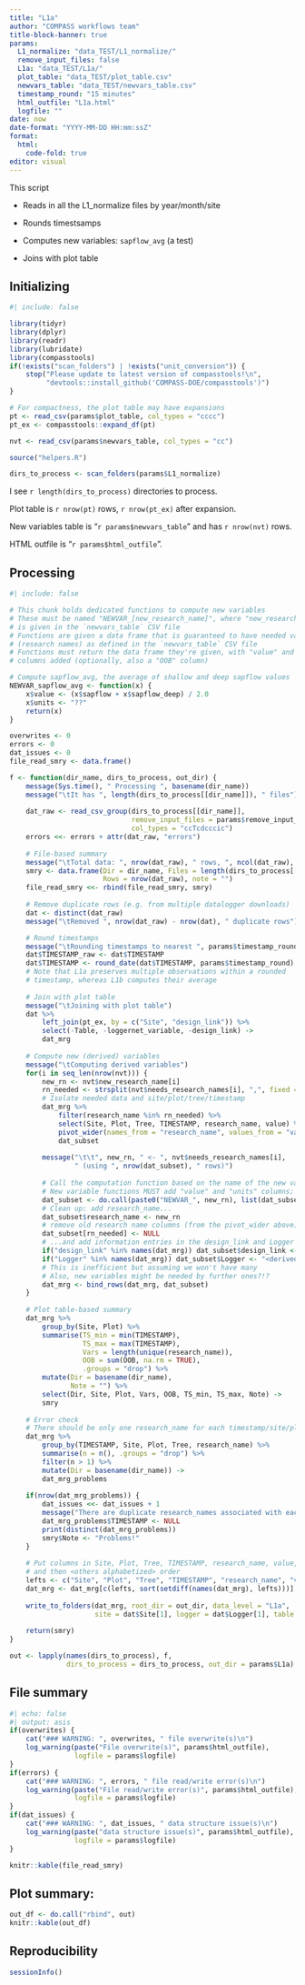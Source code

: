 ```yaml
---
title: "L1a"
author: "COMPASS workflows team"
title-block-banner: true
params:
  L1_normalize: "data_TEST/L1_normalize/"
  remove_input_files: false
  L1a: "data_TEST/L1a/"
  plot_table: "data_TEST/plot_table.csv"
  newvars_table: "data_TEST/newvars_table.csv"
  timestamp_round: "15 minutes"
  html_outfile: "L1a.html"
  logfile: ""
date: now
date-format: "YYYY-MM-DD HH:mm:ssZ"
format: 
  html:
    code-fold: true
editor: visual
---
```


This script

-   Reads in all the L1_normalize files by year/month/site

-   Rounds timestsamps

-   Computes new variables: `sapflow_avg` (a test)

-   Joins with plot table

## Initializing

```r
#| include: false

library(tidyr)
library(dplyr)
library(readr)
library(lubridate)
library(compasstools)
if(!exists("scan_folders") | !exists("unit_conversion")) {
    stop("Please update to latest version of compasstools!\n",
         "devtools::install_github('COMPASS-DOE/compasstools')")
}

# For compactness, the plot table may have expansions
pt <- read_csv(params$plot_table, col_types = "cccc")
pt_ex <- compasstools::expand_df(pt)

nvt <- read_csv(params$newvars_table, col_types = "cc")

source("helpers.R")

dirs_to_process <- scan_folders(params$L1_normalize)
```

I see `r length(dirs_to_process)` directories to process.

Plot table is `r nrow(pt)` rows, `r nrow(pt_ex)` after expansion.

New variables table is "`r params$newvars_table`" and has `r nrow(nvt)` rows.

HTML outfile is "`r params$html_outfile`".

## Processing

```r
#| include: false

# This chunk holds dedicated functions to compute new variables
# These must be named "NEWVAR_[new_research_name]", where "new_research_name"
# is given in the `newvars_table` CSV file
# Functions are given a data frame that is guaranteed to have needed variables
# (research names) as defined in the `newvars_table` CSV file
# Functions must return the data frame they're given, with "value" and "units" 
# columns added (optionally, also a "OOB" column)

# Compute sapflow_avg, the average of shallow and deep sapflow values
NEWVAR_sapflow_avg <- function(x) {
    x$value <- (x$sapflow + x$sapflow_deep) / 2.0
    x$units <- "??"
    return(x)
}
```

```r
overwrites <- 0
errors <- 0
dat_issues <- 0
file_read_smry <- data.frame()

f <- function(dir_name, dirs_to_process, out_dir) {
    message(Sys.time(), " Processing ", basename(dir_name))
    message("\tIt has ", length(dirs_to_process[[dir_name]]), " files")
    
    dat_raw <- read_csv_group(dirs_to_process[[dir_name]],
                              remove_input_files = params$remove_input_files, 
                              col_types = "ccTcdcccic")
    errors <<- errors + attr(dat_raw, "errors")
    
    # File-based summary
    message("\tTotal data: ", nrow(dat_raw), " rows, ", ncol(dat_raw), " columns")
    smry <- data.frame(Dir = dir_name, Files = length(dirs_to_process[[dir_name]]), 
                       Rows = nrow(dat_raw), note = "")
    file_read_smry <<- rbind(file_read_smry, smry)
    
    # Remove duplicate rows (e.g. from multiple datalogger downloads)
    dat <- distinct(dat_raw)
    message("\tRemoved ", nrow(dat_raw) - nrow(dat), " duplicate rows")    

    # Round timestamps
    message("\tRounding timestamps to nearest ", params$timestamp_round)
    dat$TIMESTAMP_raw <- dat$TIMESTAMP
    dat$TIMESTAMP <- round_date(dat$TIMESTAMP, params$timestamp_round)
    # Note that L1a preserves multiple observations within a rounded
    # timestamp, whereas L1b computes their average
    
    # Join with plot table
    message("\tJoining with plot table")
    dat %>% 
        left_join(pt_ex, by = c("Site", "design_link")) %>% 
        select(-Table, -loggernet_variable, -design_link) ->
        dat_mrg
    
    # Compute new (derived) variables
    message("\tComputing derived variables")
    for(i in seq_len(nrow(nvt))) {
        new_rn <- nvt$new_research_name[i]
        rn_needed <- strsplit(nvt$needs_research_names[i], ",", fixed = TRUE)[[1]]
        # Isolate needed data and site/plot/tree/timestamp
        dat_mrg %>% 
            filter(research_name %in% rn_needed) %>% 
            select(Site, Plot, Tree, TIMESTAMP, research_name, value) %>% 
            pivot_wider(names_from = "research_name", values_from = "value") ->
            dat_subset
        
        message("\t\t", new_rn, " <- ", nvt$needs_research_names[i],
                " (using ", nrow(dat_subset), " rows)")
        
        # Call the computation function based on the name of the new variable
        # New variable functions MUST add "value" and "units" columns; optionally "OOB"
        dat_subset <- do.call(paste0("NEWVAR_", new_rn), list(dat_subset))
        # Clean up: add research_name...
        dat_subset$research_name <- new_rn
        # remove old research name columns (from the pivot_wider above)
        dat_subset[rn_needed] <- NULL
        # ...and add information entries in the design_link and Logger columns 
        if("design_link" %in% names(dat_mrg)) dat_subset$design_link <- "<derived>"
        if("Logger" %in% names(dat_mrg)) dat_subset$Logger <- "<derived>"
        # This is inefficient but assuming we won't have many
        # Also, new variables might be needed by further ones?!?
        dat_mrg <- bind_rows(dat_mrg, dat_subset)
    }
    
    # Plot table-based summary
    dat_mrg %>% 
        group_by(Site, Plot) %>% 
        summarise(TS_min = min(TIMESTAMP), 
                  TS_max = max(TIMESTAMP), 
                  Vars = length(unique(research_name)),
                  OOB = sum(OOB, na.rm = TRUE),
                  .groups = "drop") %>% 
        mutate(Dir = basename(dir_name), 
               Note = "") %>%
        select(Dir, Site, Plot, Vars, OOB, TS_min, TS_max, Note) ->
        smry
    
    # Error check
    # There should be only one research_name for each timestamp/site/plot/tree
    dat_mrg %>% 
        group_by(TIMESTAMP, Site, Plot, Tree, research_name) %>% 
        summarise(n = n(), .groups = "drop") %>% 
        filter(n > 1) %>% 
        mutate(Dir = basename(dir_name)) ->
        dat_mrg_problems
    
    if(nrow(dat_mrg_problems)) {
        dat_issues <<- dat_issues + 1
        message("There are duplicate research_names associated with each site/plot/tree")
        dat_mrg_problems$TIMESTAMP <- NULL
        print(distinct(dat_mrg_problems))
        smry$Note <- "Problems!"
    }
    
    # Put columns in Site, Plot, Tree, TIMESTAMP, research_name, value,
    # and then <others alphabetized> order
    lefts <- c("Site", "Plot", "Tree", "TIMESTAMP", "research_name", "value")
    dat_mrg <- dat_mrg[c(lefts, sort(setdiff(names(dat_mrg), lefts)))]
    
    write_to_folders(dat_mrg, root_dir = out_dir, data_level = "L1a",
                     site = dat$Site[1], logger = dat$Logger[1], table = "")
    
    return(smry)
}

out <- lapply(names(dirs_to_process), f, 
              dirs_to_process = dirs_to_process, out_dir = params$L1a)
```

## File summary

```r
#| echo: false
#| output: asis
if(overwrites) {
    cat("### WARNING: ", overwrites, " file overwrite(s)\n")
    log_warning(paste("File overwrite(s)", params$html_outfile), 
                logfile = params$logfile)
}
if(errors) {
    cat("### WARNING: ", errors, " file read/write error(s)\n")
    log_warning(paste("File read/write error(s)", params$html_outfile), 
                logfile = params$logfile)
}
if(dat_issues) {
    cat("### WARNING: ", dat_issues, " data structure issue(s)\n")
    log_warning(paste("data structure issue(s)", params$html_outfile), 
                logfile = params$logfile)
}
```

```r
knitr::kable(file_read_smry)
```

## Plot summary:

```r
out_df <- do.call("rbind", out)
knitr::kable(out_df)
```

## Reproducibility

```r
sessionInfo()
```
